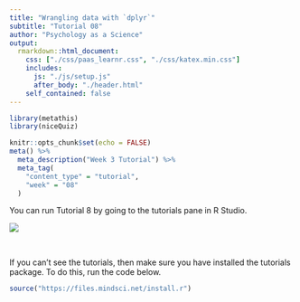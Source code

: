 ```yaml
---
title: "Wrangling data with `dplyr`"
subtitle: "Tutorial 08"
author: "Psychology as a Science"
output:
  rmarkdown::html_document:
    css: ["./css/paas_learnr.css", "./css/katex.min.css"] 
    includes: 
      js: "./js/setup.js"
      after_body: "./header.html"
    self_contained: false
---
```

 


```r
library(metathis)
library(niceQuiz)

knitr::opts_chunk$set(echo = FALSE)
meta() %>%
  meta_description("Week 3 Tutorial") %>%
  meta_tag(
    "content_type" = "tutorial",
    "week" = "08"
  )
```

You can run Tutorial 8 by going to the tutorials pane in R Studio.

<img src="tutorials.png">

\

If you can't see the tutorials, then make sure you have installed the tutorials
package. To do this, run the code below.

```r
source("https://files.mindsci.net/install.r")
```
